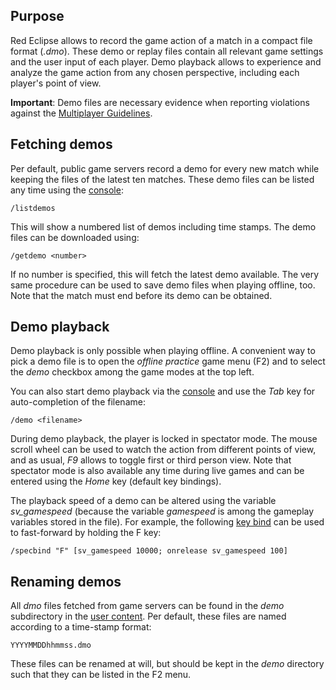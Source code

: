 ==Purpose==
Red Eclipse allows to record the game action of a match in a compact file format (''.dmo''). These demo or replay files contain all relevant game settings and the user input of each player. Demo playback allows to experience and analyze the game action from any chosen perspective, including each player's point of view.

'''Important''': Demo files are necessary evidence when reporting violations against the [[Multiplayer Guidelines]].

==Fetching demos==
Per default, public game servers record a demo for every new match while keeping the files of the latest ten matches. These demo files can be listed any time using the [[console]]:
<pre>/listdemos</pre>
This will show a numbered list of demos including time stamps. The demo files can be downloaded using:  
<pre>/getdemo <number></pre>
If no number is specified, this will fetch the latest demo available.
The very same procedure can be used to save demo files when playing offline, too. 
Note that the match must end before its demo can be obtained.

==Demo playback==
Demo playback is only possible when playing offline. A convenient way to pick a demo file is to open the ''offline practice'' game menu (F2) and to select the ''demo'' checkbox among the game modes at the top left.

You can also start demo playback via the [[console]] and use the ''Tab'' key for auto-completion of the filename:
<pre>/demo <filename></pre>

During demo playback, the player is locked in spectator mode. The mouse scroll wheel can be used to watch the action from different points of view, and as usual, ''F9'' allows to toggle first or third person view. Note that spectator mode is also available any time during live games and can be entered using the ''Home'' key (default key bindings).

The playback speed of a demo can be altered using the variable ''sv_gamespeed'' (because the variable ''gamespeed'' is among the gameplay variables stored in the file). For example, the following [[Keybinding#Onrelease|key bind]] can be used to fast-forward by holding the F key: 

 /specbind "F" [sv_gamespeed 10000; onrelease sv_gamespeed 100]

==Renaming demos==
All ''dmo'' files fetched from game servers can be found in the ''demo'' subdirectory in the [[Game_Settings#Location|user content]]. Per default, these files are named according to a time-stamp format:
<pre>YYYYMMDDhhmmss.dmo</pre>
These files can be renamed at will, but should be kept in the ''demo'' directory such that they can be listed in the F2 menu.